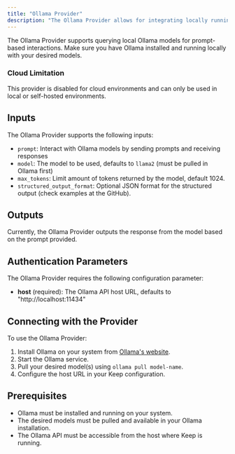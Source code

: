 ```yaml
---
title: "Ollama Provider"
description: "The Ollama Provider allows for integrating locally running Ollama language models into Keep."
---
```


<Tip>
  The Ollama Provider supports querying local Ollama models for prompt-based
  interactions. Make sure you have Ollama installed and running locally with your desired models.
</Tip>

### **Cloud Limitation**
This provider is disabled for cloud environments and can only be used in local or self-hosted environments.

## Inputs

The Ollama Provider supports the following inputs:

- `prompt`: Interact with Ollama models by sending prompts and receiving responses
- `model`: The model to be used, defaults to `llama2` (must be pulled in Ollama first)
- `max_tokens`: Limit amount of tokens returned by the model, default 1024.
- `structured_output_format`: Optional JSON format for the structured output (check examples at the GitHub).

## Outputs

Currently, the Ollama Provider outputs the response from the model based on the prompt provided.

## Authentication Parameters

The Ollama Provider requires the following configuration parameter:

- **host** (required): The Ollama API host URL, defaults to "http://localhost:11434"

## Connecting with the Provider

To use the Ollama Provider:

1. Install Ollama on your system from [Ollama's website](https://ollama.ai).
2. Start the Ollama service.
3. Pull your desired model(s) using `ollama pull model-name`.
4. Configure the host URL in your Keep configuration.

## Prerequisites

- Ollama must be installed and running on your system.
- The desired models must be pulled and available in your Ollama installation.
- The Ollama API must be accessible from the host where Keep is running.